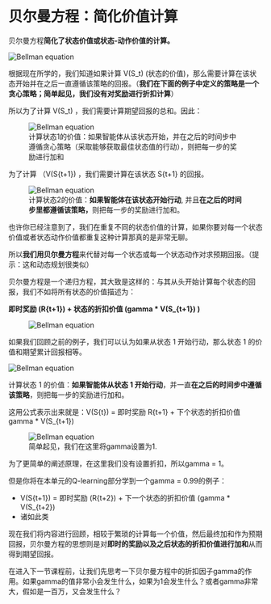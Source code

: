 # 贝尔曼方程：简化价值计算

贝尔曼方程**简化了状态价值或状态-动作价值的计算。**


<img src="https://huggingface.co/datasets/huggingface-deep-rl-course/course-images/resolve/main/en/unit3/bellman.jpg" alt="Bellman equation"/>

根据现在所学的，我们知道如果计算 V(S_t) (状态的价值)，那么需要计算在该状态开始并在之后一直遵循该策略的回报。（**我们在下面的例子中定义的策略是一个贪心策略；简单起见，我们没有对奖励进行折扣计算**）

所以为了计算 V(S_t) ，我们需要计算期望回报的总和。因此：

<figure>
  <img src="https://huggingface.co/datasets/huggingface-deep-rl-course/course-images/resolve/main/en/unit3/bellman2.jpg" alt="Bellman equation"/>
  <figcaption>计算状态1的价值：如果智能体从该状态开始，并在之后的时间步中遵循贪心策略（采取能够获取最佳状态值的行动），则把每一步的奖励进行加和</figcaption>
</figure>

为了计算 （V(S{t+1}) ，我们需要计算在该状态 S{t+1} 的回报。

<figure>
  <img src="https://huggingface.co/datasets/huggingface-deep-rl-course/course-images/resolve/main/en/unit3/bellman3.jpg" alt="Bellman equation"/>
  <figcaption>计算状态2的价值：<b>如果智能体在该状态开始行动</b>, 并且<b>在之后的时间步里都遵循该策略，</b>则把每一步的奖励进行加和。</figcaption>
</figure>
也许你已经注意到了，我们在重复不同的状态价值的计算，如果你要对每一个状态价值或者状态动作价值都重复这种计算那真的是非常无聊。

所以**我们用贝尔曼方程**来代替对每一个状态或每一个状态动作对求预期回报。（提示：这和动态规划很类似）

贝尔曼方程是一个递归方程，其大致是这样的：与其从头开始计算每个状态的回报，我们不如将所有状态的价值描述为：

**即时奖励 (R{t+1}) + 状态的折扣价值 (gamma * V(S_{t+1}) )** 

<figure>
  <img src="https://huggingface.co/datasets/huggingface-deep-rl-course/course-images/resolve/main/en/unit3/bellman4.jpg" alt="Bellman equation"/>
</figure>


如果我们回顾之前的例子，我们可以认为如果从状态 1 开始行动，那么状态 1 的价值和期望累计回报相等。

<img src="https://huggingface.co/datasets/huggingface-deep-rl-course/course-images/resolve/main/en/unit3/bellman2.jpg" alt="Bellman equation"/>

计算状态 1 的价值：**如果智能体从状态 1 开始行动**，并一直**在之后的时间步中遵循该策略**，则把每一步的奖励进行加和。

这用公式表示出来就是：V(S{t})  = 即时奖励  R{t+1}  + 下个状态的折扣价值  gamma * V(S_{t+1})

<figure>
  <img src="https://huggingface.co/datasets/huggingface-deep-rl-course/course-images/resolve/main/en/unit3/bellman6.jpg" alt="Bellman equation"/>
  <figcaption>简单起见，我们在这里将gamma设置为1.</figcaption>
</figure>
为了更简单的阐述原理，在这里我们没有设置折扣，所以gamma = 1。

但是你将在本单元的Q-learning部分学到一个gamma = 0.99的例子：

- V(S{t+1})  = 即时奖励  (R{t+2})  + 下一个状态的折扣价值 (gamma * V(S_{t+2}) 
- 诸如此类



现在我们将内容进行回顾，相较于繁琐的计算每一个价值，然后最终加和作为预期回报，贝尔曼方程的思想则是对**即时的奖励以及之后状态的折扣价值进行加和**从而得到期望回报。


在进入下一节课程前，让我们先思考一下贝尔曼方程中的折扣因子gamma的作用。如果gamma的值非常小会发生什么，如果为1会发生什么？或者gamma非常大，假如是一百万，又会发生什么？